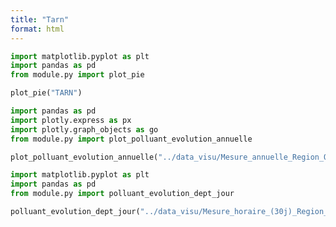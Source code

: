 ```yaml
---
title: "Tarn"
format: html
---
```


```python
import matplotlib.pyplot as plt
import pandas as pd
from module.py import plot_pie

plot_pie("TARN")
```


```python
import pandas as pd
import plotly.express as px
import plotly.graph_objects as go
from module.py import plot_polluant_evolution_annuelle

plot_polluant_evolution_annuelle("../data_visu/Mesure_annuelle_Region_Occitanie_Polluants_Principaux.csv","TARN",['NO2', 'PM10', 'O3', 'NO'])
```


```python
import matplotlib.pyplot as plt
import pandas as pd
from module.py import polluant_evolution_dept_jour

polluant_evolution_dept_jour("../data_visu/Mesure_horaire_(30j)_Region_Occitanie_Polluants_Reglementaires.csv",['NO2', 'PM10', 'O3', 'NO'],"TARN")
```

